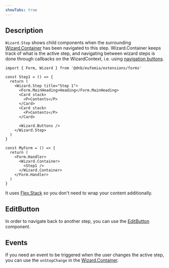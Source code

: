```yaml
---
showTabs: true
---
```


## Description

`Wizard.Step` shows child components when the surrounding [Wizard.Container](/uilib/extensions/forms/Wizard/Container/) has been navigated to this step. Wizard.Container keeps track of what is the active step, and navigating between wizard steps is done through callbacks on the WizardContext, i.e. using [navigation buttons](/uilib/extensions/forms/Wizard/Buttons/).

```tsx
import { Form, Wizard } from '@dnb/eufemia/extensions/forms'

const Step1 = () => {
  return (
    <Wizard.Step title="Step 1">
      <Form.MainHeading>Heading</Form.MainHeading>
      <Card stack>
        <P>Contents</P>
      </Card>
      <Card stack>
        <P>Contents</P>
      </Card>

      <Wizard.Buttons />
    </Wizard.Step>
  )
}

const MyForm = () => {
  return (
    <Form.Handler>
      <Wizard.Container>
        <Step1 />
      </Wizard.Container>
    </Form.Handler>
  )
}
```

It uses [Flex.Stack](/uilib/layout/flex/stack/) so you don't need to wrap your content additionally.

## EditButton

In order to navigate back to another step, you can use the [EditButton](/uilib/extensions/forms/Wizard/Step/EditButton/) component.

## Events

If you need an event to be triggered when the user changes the active step, you can use the `onStepChange` in the [Wizard.Container](/uilib/extensions/forms/Wizard/Container/).
